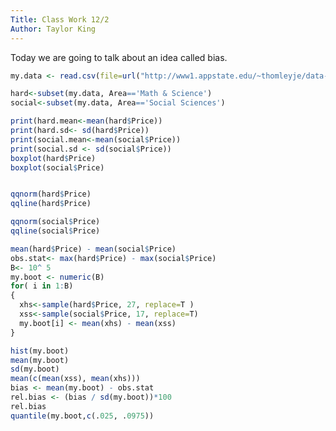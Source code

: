 ```yaml
---
Title: Class Work 12/2
Author: Taylor King
---
```


Today we are going to talk about an idea called bias.          
```r
my.data <- read.csv(file=url("http://www1.appstate.edu/~thomleyje/data-files/BookPrices.csv"))

hard<-subset(my.data, Area=='Math & Science')
social<-subset(my.data, Area=='Social Sciences')

print(hard.mean<-mean(hard$Price))
print(hard.sd<- sd(hard$Price))
print(social.mean<-mean(social$Price))
print(social.sd <- sd(social$Price))
boxplot(hard$Price)
boxplot(social$Price)


qqnorm(hard$Price)
qqline(hard$Price)

qqnorm(social$Price)
qqline(social$Price)

mean(hard$Price) - mean(social$Price)
obs.stat<- max(hard$Price) - max(social$Price)
B<- 10^ 5
my.boot <- numeric(B)
for( i in 1:B)
{
  xhs<-sample(hard$Price, 27, replace=T )
  xss<-sample(social$Price, 17, replace=T)
  my.boot[i] <- mean(xhs) - mean(xss)
}

hist(my.boot)
mean(my.boot)
sd(my.boot)
mean(c(mean(xss), mean(xhs)))
bias <- mean(my.boot) - obs.stat
rel.bias <- (bias / sd(my.boot))*100
rel.bias
quantile(my.boot,c(.025, .0975))
```


